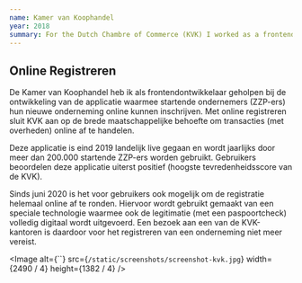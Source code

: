 ```yaml
---
name: Kamer van Koophandel
year: 2018
summary: For the Dutch Chambre of Commerce (KVK) I worked as a frontend engineer in the team building and deploying the new Online Registration web app, which makes it easy for Dutch entrepreneurs to register their business completely online. (in Dutch)
---
```


## Online Registreren

De Kamer van Koophandel heb ik als frontendontwikkelaar geholpen bij de
ontwikkeling van de applicatie waarmee startende ondernemers (ZZP-ers)
hun nieuwe onderneming online kunnen inschrijven. Met online registreren
sluit KVK aan op de brede maatschappelijke behoefte om transacties (met
overheden) online af te handelen.

Deze applicatie is eind 2019 landelijk live gegaan en wordt jaarlijks
door meer dan 200.000 startende ZZP-ers worden gebruikt. Gebruikers
beoordelen deze applicatie uiterst positief (hoogste tevredenheidsscore
van de KVK).

Sinds juni 2020 is het voor gebruikers ook mogelijk om de registratie
helemaal online af te ronden. Hiervoor wordt gebruikt gemaakt van een
speciale technologie waarmee ook de legitimatie (met een paspoortcheck)
volledig digitaal wordt uitgevoerd. Een bezoek aan een van de
KVK-kantoren is daardoor voor het registreren van een
onderneming niet meer vereist.

<Image
  alt={``}
  src={`/static/screenshots/screenshot-kvk.jpg`}
  width={2490 / 4}
  height={1382 / 4}
/>
